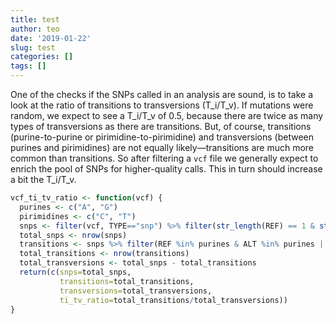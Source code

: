 ```yaml
---
title: test
author: teo
date: '2019-01-22'
slug: test
categories: []
tags: []
---
```



One of the checks if the SNPs called in an analysis are sound, is to take a look at the ratio of transitions to transversions (T_i/T_v). If mutations were random, we expect to see a T_i/T_v of 0.5, because there are twice as many types of transversions as there are transitions. But, of course, transitions (purine-to-purine or pirimidine-to-pirimidine) and transversions (between purines and pirimidines) are not equally likely---transitions are much more common than transitions. So after filtering a `vcf` file we generally expect to enrich the pool of SNPs for higher-quality calls. This in turn should increase a bit the T_i/T_v.

```r
vcf_ti_tv_ratio <- function(vcf) {
  purines <- c("A", "G")
  pirimidines <- c("C", "T")
  snps <- filter(vcf, TYPE=="snp") %>% filter(str_length(REF) == 1 & str_length(REF) == 1)
  total_snps <- nrow(snps)
  transitions <- snps %>% filter(REF %in% purines & ALT %in% purines | REF %in% pirimidines & ALT %in% pirimidines)
  total_transitions <- nrow(transitions)
  total_transversions <- total_snps - total_transitions
  return(c(snps=total_snps, 
           transitions=total_transitions, 
           transversions=total_transversions, 
           ti_tv_ratio=total_transitions/total_transversions))
}
```

